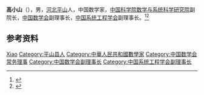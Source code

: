 '''高小山'''（{{bd|1963年|10月|}}），男，[[河北|河北]][[平山县|平山]]人，中国数学家，[[中国科学院数学与系统科学研究院|中国科学院数学与系统科学研究院]]副院长，[[中国数学会|中国数学会]]副理事长，[[中国系统工程学会|中国系统工程学会]]副理事长。<ref>{{Cite web|title=高小山 - 1999|url=http://www.qiushi.org/index.php?m=content&c=index&a=show&catid=76&id=150|accessdate=2020-10-28|work=求是科技基金会}}</ref><ref>{{Cite web|title=高小山|url=http://www.wuwenjunkejijiang.cn/wj/expertinfoj.aspx?pkid=13438|accessdate=2020-10-28|work=吴文俊人工智能科学技术奖|archive-date=2021-01-16|archive-url=https://web.archive.org/web/20210116001555/http://www.wuwenjunkejijiang.cn/wj/expertinfoj.aspx?pkid=13438|dead-url=no}}</ref>

== 参考资料 ==
{{reflist}}

{{中国人物小作品}}
{{Navboxes 
| title  = 高小山在[[中国数学会|中国数学会]]的职务
| list1  =
{{中国数学会第八届理事会}}
{{中国数学会第九届理事会}}
{{中国数学会第十一届理事会}}
{{中国数学会第十二届理事会}}
}}
{{Navboxes 
| title  = 高小山在[[中国系统工程学会|中国系统工程学会]]的职务
| list1  =
{{中国系统工程学会第七届理事会}}
{{中国系统工程学会第八届理事会}}
}}

{{Authority control}}
{{DEFAULTSORT:Gao高}}
[[Category:高姓|Xiao]]
[[Category:平山县人|Category:平山县人]]
[[Category:中華人民共和國數學家|Category:中華人民共和國數學家]]
[[Category:中国数学会常务理事|Category:中国数学会常务理事]]
[[Category:中国数学会副理事长|Category:中国数学会副理事长]]
[[Category:中国系统工程学会副理事长|Category:中国系统工程学会副理事长]]